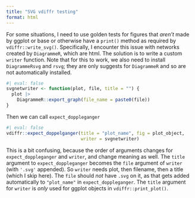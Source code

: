 ```yaml
---
title: "SVG vdiffr testing"
format: html
---
```


For some situations, I need to use golden tests for figures that *aren't* made by ggplot or base or otherwise have a `print()` method as required by `vdiffr::write_svg()`. Specifically, I encounter this issue with networks created by `DiagrammeR`, which are html. The solution is to write a custom `writer` function. Note that for this to work, we also need to install `DiagrammeRsvg` and `rsvg`; they are only suggests for `DiagrammeR` and so are not automatically installed.

```r
#| eval: false
svgnetwriter <- function(plot, file, title = "") {
  plot |>
    DiagrammeR::export_graph(file_name = paste0(file))
}
```

Then we can call `expect_doppleganger`

```r
#| eval: false
vdiffr::expect_doppelganger(title = "plot_name", fig = plot_object, 
                            writer = svgnetwriter)
```

This is a bit confusing, because the order of arguments changes for `expect_doppleganger` and `writer`, and change meaning as well. The `title` argument to `expect_doppleganger` becomes the `file` argument of `writer` (with `'.svg'` appended). So `writer` needs plot, then filename, then a title (which I skip here). The `file` should *not* have `.svg` on it, as that gets added automatically to `"plot_name"` in `expect_doppleganger`. The `title` argument for `writer` is *only* used for ggplot objects in `vdiffr::print_plot()`.
